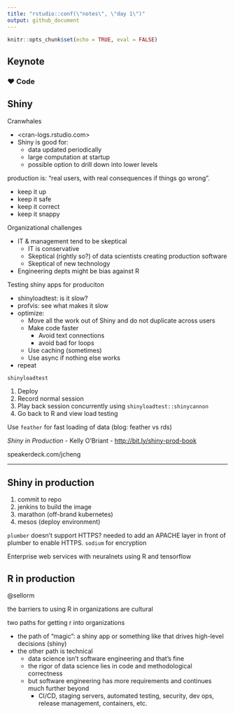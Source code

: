 ```yaml
---
title: "rstudio::conf(\"notes\", \"day 1\")"
output: github_document
---
```


```r
knitr::opts_chunk$set(echo = TRUE, eval = FALSE)
```

## Keynote

### ❤️ Code

## Shiny

Cranwhales

- <cran-logs.rstudio.com>
- Shiny is good for:
  - data updated periodically
  - large computation at startup
  - possible option to drill down into lower levels
  
production is: "real users, with real consequences if things go wrong".

- keep it up
- keep it safe
- keep it correct
- keep it snappy

Organizational challenges

- IT & management tend to be skeptical
  - IT is conservative
  - Skeptical (rightly so?) of data scientists creating production software
  - Skeptical of new technology
- Engineering depts might be bias against R


Testing shiny apps for produciton

- shinyloadtest: is it slow?
- profvis: see what makes it slow
- optimize:
  - Move all the work out of Shiny and do not duplicate across users
  - Make code faster
    - Avoid text connections
    - avoid bad for loops
  - Use caching (sometimes)
  - Use async if nothing else works
- repeat

`shinyloadtest`

1. Deploy
1. Record normal session
1. Play back session concurrently using `shinyloadtest::shinycannon`
1. Go back to R and view load testing

Use `feather` for fast loading of data (blog: feather vs rds)


*Shiny in Production* - Kelly O'Briant - <http://bit.ly/shiny-prod-book>

speakerdeck.com/jcheng

---

## Shiny in production

1. commit to repo
1. jenkins to build the image
1. marathon (off-brand kubernetes)
1. mesos (deploy environment)

`plumber` doesn't support HTTPS? needed to add an APACHE layer in front of plumber to enable HTTPS. `sodium` for encryption

Enterprise web services with neuralnets using R and tensorflow

## R in production

@sellorm

the barriers to using R in organizations are cultural

two paths for getting r into organizations

- the path of "magic": a shiny app or something like that drives high-level decisions (shiny)
- the other path is technical
  - data science isn't software engineering and that's fine
  - the rigor of data science lies in code and methodological correctness
  - but software engineering has more requirements and continues much further beyond
    - CI/CD, staging servers, automated testing, security, dev ops, release management, containers, etc.
    
